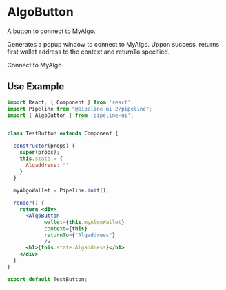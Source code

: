 # AlgoButton

A button to connect to MyAlgo. 

Generates a popup window to connect to MyAlgo. Uppon success, returns first wallet address to the context and returnTo specified.


<MyAlgoButton>Connect to MyAlgo</MyAlgoButton>

## Use Example  

```jsx
import React, { Component } from 'react';
import Pipeline from "@pipeline-ui-2/pipeline";
import { AlgoButton } from 'pipeline-ui';


class TestButton extends Component {

  constructor(props) {
    super(props);
    this.state = {
      Algaddress: ""
    }
  }
  
  myAlgoWallet = Pipeline.init();

  render() {
    return <div>
      <AlgoButton 
            wallet={this.myAlgoWallet} 
            context={this} 
            returnTo={"Algaddress"} 
            />
      <h1>{this.state.Algaddress}</h1>
    </div>
  }
}

export default TestButton;
```